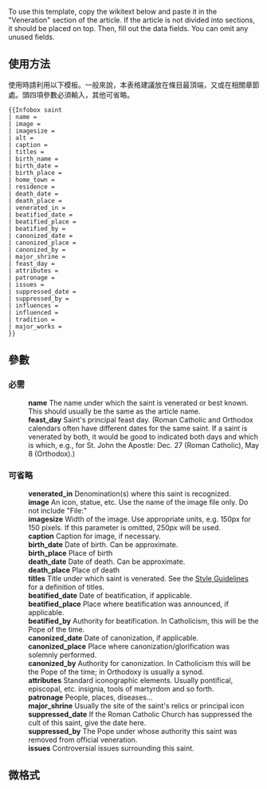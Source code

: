 <includeonly><!-- 在這裡加入模板的保護標識 --></includeonly><noinclude>{{Documentation subpage}}</noinclude>
<!-- 在本行下編輯模板說明 -->

{{Generic template demo
 |name |image |imagesize |alt |caption |titles |birth_date |birth_place |home_town |residence |death_date |death_place
 |venerated_in |beatified_date |beatified_place |beatified_by |canonized_date |canonized_place |canonized_by
 |major_shrine |feast_day |attributes |patronage |issues |suppressed_date |suppressed_by
 |influences |influenced |tradition |major_works
}}

To use this template, copy the wikitext below and paste it in the "Veneration" section of the article. If the article is not divided into sections, it should be placed on top. Then, fill out the data fields. You can omit any unused fields.

== 使用方法 ==
使用時請利用以下模板。一般來說，本表格建議放在條目最頂端，又或在相關章節處。頭四項參數必須輸入，其他可省略。
<pre style="overflow:auto;">
{{Infobox saint
| name = 
| image = 
| imagesize = 
| alt = 
| caption = 
| titles = 
| birth_name =
| birth_date = 
| birth_place = 
| home_town = 
| residence = 
| death_date = 
| death_place = 
| venerated_in = 
| beatified_date = 
| beatified_place = 
| beatified_by = 
| canonized_date = 
| canonized_place = 
| canonized_by = 
| major_shrine = 
| feast_day = 
| attributes = 
| patronage = 
| issues = 
| suppressed_date = 
| suppressed_by = 
| influences = 
| influenced = 
| tradition = 
| major_works = 
}}
</pre>

==參數==
=== 必需 ===
: '''name''' The name under which the saint is venerated or best known. This should usually be the same as the article name.
: '''feast_day''' Saint's principal feast day. (Roman Catholic and Orthodox calendars often have different dates for the same saint. If a saint is venerated by both, it would be good to indicated both days and which is which, e.g., for St. John the Apostle: Dec. 27 (Roman Catholic), May 8 (Orthodox).)

=== 可省略 ===
: '''venerated_in''' Denomination(s) where this saint is recognized.
: '''image''' An icon, statue, etc. Use the name of the image file only. Do not include "File:"
: '''imagesize''' Width of the image. Use appropriate units, e.g. 150px for 150 pixels. If this parameter is omitted, 250px will be used.
: '''caption''' Caption for image, if necessary.
: '''birth_date''' Date of birth. Can be approximate.
: '''birth_place''' Place of birth
: '''death_date''' Date of death. Can be approximate.
: '''death_place''' Place of death
: '''titles''' Title under which saint is venerated. See the [[Wikipedia:WikiProject Saints/Style Guidelines#Terms and Titles|Style Guidelines]] for a definition of titles. 
: '''beatified_date''' Date of beatification, if applicable.
: '''beatified_place''' Place where beatification was announced, if applicable.
: '''beatified_by''' Authority for beatification. In Catholicism, this will be the Pope of the time.
: '''canonized_date''' Date of canonization, if applicable.
: '''canonized_place''' Place where canonization/glorification was solemnly performed.
: '''canonized_by''' Authority for canonization. In Catholicism this will be the Pope of the time; in Orthodoxy is usually a synod.
: '''attributes''' Standard iconographic elements. Usually pontifical, episcopal, etc. insignia, tools of martyrdom and so forth.
: '''patronage''' People, places, diseases...
: '''major_shrine''' Usually the site of the saint's relics or principal icon
: '''suppressed_date''' If the Roman Catholic Church has suppressed the cult of this saint, give the date here.
: '''suppressed_by''' The Pope under whose authority this saint was removed from official veneration.
: '''issues''' 	Controversial issues surrounding this saint.

==微格式==
{{UF-hcard-person}}

<includeonly>{{sandbox other||
<!-- 本行下加入模板的分類，跨維基連結加入Wikidata（參見[[Wikipedia:Wikidata]]） -->
[[Category:人物信息框模板|宗教]]
}}</includeonly>